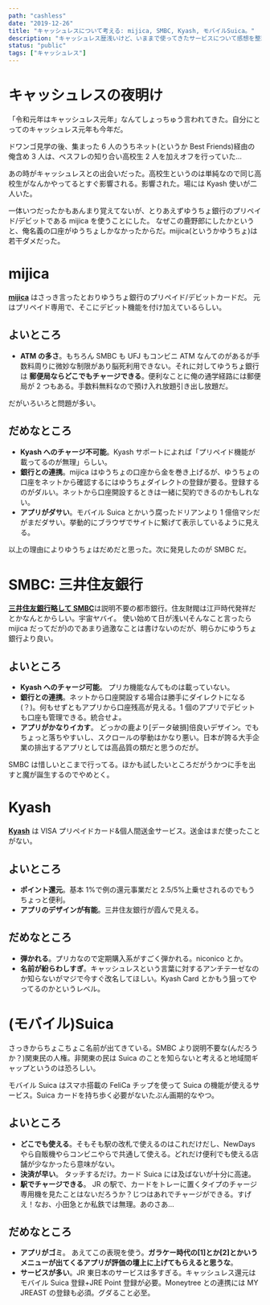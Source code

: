 ```yaml
---
path: "cashless"
date: "2019-12-26"
title: "キャッシュレスについて考える: mijica, SMBC, Kyash, モバイルSuica。"
description: "キャッシュレス歴浅いけど、いままで使ってきたサービスについて感想を整理する。"
status: "public"
tags: ["キャッシュレス"]
---
```


# キャッシュレスの夜明け

「令和元年はキャッシュレス元年」なんてしょっちゅう言われてきた。自分にとってのキャッシュレス元年も今年だ。

ドワンゴ見学の後、集まった 6 人のうちネット(というか Best Friends)経由の俺含め 3 人は、ベスフレの知り合い高校生 2 人を加えオフを行っていた…

あの時がキャッシュレスとの出会いだった。高校生というのは単純なので同じ高校生がなんかやってるとすぐ影響される。影響された。場には Kyash 使いが二人いた。

一体いつだったかもあんまり覚えてないが、とりあえずゆうちょ銀行のプリペイド/デビットである mijica を使うことにした。
なぜこの鹿野郎にしたかというと、俺名義の口座がゆうちょしかなかったからだ。mijica(というかゆうちょ)は若干ダメだった。

# mijica

[**mijica**](https://www.jp-bank.japanpost.jp/kojin/card/mijica/kj_crd_mij_index.html) はさっき言ったとおりゆうちょ銀行のプリペイド/デビットカードだ。
元はプリペイド専用で、そこにデビット機能を付け加えているらしい。

## よいところ

- **ATM の多さ**。もちろん SMBC も UFJ もコンビニ ATM なんてのがあるが手数料周りに微妙な制限があり脳死利用できない。それに対してゆうちょ銀行は **郵便局ならどこでもチャージできる**。便利なことに俺の通学経路には郵便局が 2 つもある。手数料無料なので預け入れ放題引き出し放題だ。

だがいろいろと問題が多い。

## だめなところ

- **Kyash へのチャージ不可能**。Kyash サポートによれば「プリペイド機能が載ってるのが無理」らしい。
- **銀行との連携**。mijica はゆうちょの口座から金を巻き上げるが、ゆうちょの口座をネットから確認するにはゆうちょダイレクトの登録が要る。登録するのがダルい。ネットから口座開設するときは一緒に契約できるのかもしれない。
- **アプリがダサい**。モバイル Suica とかいう腐ったドリアンより 1 億倍マシだがまだダサい。挙動的にブラウザでサイトに繋げて表示しているように見える。

以上の理由によりゆうちょはだめだと思った。次に発見したのが SMBC だ。

# SMBC: 三井住友銀行

[**三井住友銀行略して SMBC**](https://www.smbc.co.jp)は説明不要の都市銀行。住友財閥は江戸時代発祥だとかなんとからしい。宇宙ヤバイ。
使い始めて日が浅い(そんなこと言ったら mijica だってだが)のであまり過激なことは書けないのだが、明らかにゆうちょ銀行より良い。

## よいところ

- **Kyash へのチャージ可能**。 プリカ機能なんてものは載っていない。
- **銀行との連携**。ネットから口座開設する場合は勝手にダイレクトになる(？)。何もせずともアプリから口座残高が見える。1 個のアプリでデビットも口座も管理できる。統合せよ。
- **アプリがかなりイカす**。 どっかの鹿より[データ破損]倍良いデザイン。でもちょっと落ちやすいし、スクロールの挙動はかなり悪い。日本が誇る大手企業の排出するアプリとしては高品質の類だと思うのだが。

SMBC は惜しいとこまで行ってる。ほかも試したいところだがうかつに手を出すと魔が誕生するのでやめとく。

# Kyash

[**Kyash**](https://kyash.co) は VISA プリペイドカード&個人間送金サービス。送金はまだ使ったことがない。

## よいところ

- **ポイント還元**。基本 1%で例の還元事業だと 2.5/5%上乗せされるのでもうちょっと便利。
- **アプリのデザインが有能**。三井住友銀行が霞んで見える。

## だめなところ

- **弾かれる**。プリカなので定期購入系がすごく弾かれる。niconico とか。
- **名前が紛らわしすぎ**。キャッシュレスという言葉に対するアンチテーゼなのか知らないがマジで今すぐ改名してほしい。Kyash Card とかもう狙ってやってるのかというレベル。

# (モバイル)Suica

さっきからちょこちょこ名前が出てきている。SMBC より説明不要な(んだろうか？)関東民の人権。非関東の民は Suica のことを知らないと考えると地域間ギャップというのは恐ろしい。

モバイル Suica はスマホ搭載の FeliCa チップを使って Suica の機能が使えるサービス。Suica カードを持ち歩く必要がないたぶん画期的なやつ。

## よいところ

- **どこでも使える**。そもそも駅の改札で使えるのはこれだけだし、NewDays やら自販機やらコンビニやらで共通して使える。どれだけ便利でも使える店舗が少なかったら意味がない。
- **決済が早い**。 タッチするだけ。カード Suica には及ばないが十分に高速。
- **駅でチャージできる**。 JR の駅で、カードをトレーに置くタイプのチャージ専用機を見たことはないだろうか？じつはあれでチャージができる。すげえ！なお、小田急とか私鉄では無理。あのさあ…

## だめなところ

- **アプリがゴミ**。 あえてこの表現を使う。**ガラケー時代の[1]とか[2]とかいうメニューが出てくるアプリが評価の壇上に上げてもらえると思うな**。
- **サービスが多い**。JR 東日本のサービスは多すぎる。キャッシュレス還元はモバイル Suica 登録+JRE Point 登録が必要。Moneytree との連携には MY JREAST の登録も必須。グダること必至。
